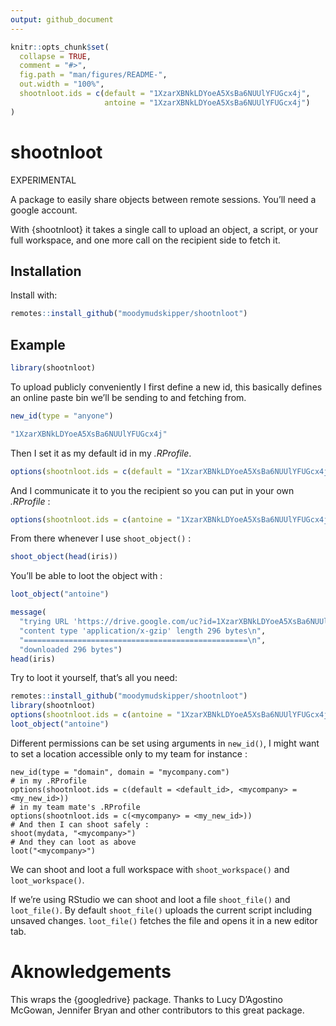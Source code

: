 ```yaml
---
output: github_document
---
```


<!-- README.md is generated from README.Rmd. Please edit that file -->

```r
knitr::opts_chunk$set(
  collapse = TRUE,
  comment = "#>",
  fig.path = "man/figures/README-",
  out.width = "100%",
  shootnloot.ids = c(default = "1XzarXBNkLDYoeA5XsBa6NUUlYFUGcx4j",
                     antoine = "1XzarXBNkLDYoeA5XsBa6NUUlYFUGcx4j")
)
```

# shootnloot

EXPERIMENTAL

A package to easily share objects between remote sessions. You'll need a google account.

With {shootnloot} it takes a single call to upload an object, a script, or your full workspace,
and one more call on the recipient side to fetch it.

## Installation

Install with:

``` r
remotes::install_github("moodymudskipper/shootnloot")
```

## Example

```r
library(shootnloot)
```

To upload publicly conveniently I first define a new id, this basically
defines an online paste bin we'll be sending to and fetching from.

```r
new_id(type = "anyone")
```

```r
"1XzarXBNkLDYoeA5XsBa6NUUlYFUGcx4j"
```

Then I set it as my default id in my *.RProfile*.

```r
options(shootnloot.ids = c(default = "1XzarXBNkLDYoeA5XsBa6NUUlYFUGcx4j"))
```

And I communicate it to you the recipient so you can put in your own *.RProfile* :

```r
options(shootnloot.ids = c(antoine = "1XzarXBNkLDYoeA5XsBa6NUUlYFUGcx4j"))
```

From there whenever I use `shoot_object()` :

```r
shoot_object(head(iris))
```

You'll be able to loot the object with :

```r
loot_object("antoine")
```

```r
message(
  "trying URL 'https://drive.google.com/uc?id=1XzarXBNkLDYoeA5XsBa6NUUlYFUGcx4j'\n", 
  "content type 'application/x-gzip' length 296 bytes\n",
  "==================================================\n",
  "downloaded 296 bytes")
head(iris)
```

Try to loot it yourself, that's all you need:

```r
remotes::install_github("moodymudskipper/shootnloot")
library(shootnloot)
options(shootnloot.ids = c(antoine = "1XzarXBNkLDYoeA5XsBa6NUUlYFUGcx4j"))
loot_object("antoine")
```

Different permissions can be set using arguments in `new_id()`, I might want to
set a location accessible only to my team for instance :

```
new_id(type = "domain", domain = "mycompany.com")
# in my .RProfile
options(shootnloot.ids = c(default = <default_id>, <mycompany> = <my_new_id>))
# in my team mate's .RProfile
options(shootnloot.ids = c(<mycompany> = <my_new_id>))
# And then I can shoot safely :
shoot(mydata, "<mycompany>")
# And they can loot as above
loot("<mycompany>")
```

We can shoot and loot a full workspace with `shoot_workspace()` and `loot_workspace()`.

If we're using RStudio we can shoot and loot a file `shoot_file()` and `loot_file()`. By default `shoot_file()` uploads the current script including unsaved changes. `loot_file()` fetches the file and
opens it in a new editor tab.

# Aknowledgements

This wraps the {googledrive} package. Thanks to Lucy D'Agostino McGowan, Jennifer Bryan
and other contributors to this great package.
